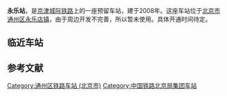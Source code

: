 {{not|永乐店站}}
{{Infobox station
| name                = 永乐站
| eng_name            = Yongle Railway Station
| type                = 未开放车站
| image               = 
| alt                 = 
| caption             = 
| country             = {{PRC}}
| borough             = [[北京市|北京市]][[通州区_(北京市)|通州区]][[永乐店镇|永乐店镇]]
| address             = 
| coordinates         = {{Coord|39.65277778|N|116.7891667|E|format=dms|display=inline,title|type:railwaystation_region:CN}}
| owned               = [[北京局集团|北京局集团]]
| operator            = 
| line                = [[京津城际铁路|京津城际铁路]]
| distance            = 
| classification      = 未定
| platform            = 2个[[側式月台|側式月台]]
| tracks              = 4条
| train_operators     = 
| connections         = 
| structure           = [[地面车站|地面车站]]
| disabled            =
| exits               =
| code                = 
| commercial_code     = 
| pinyin_code         = 
| zone                = 
| website             = 
| opened              = 从未开放
| closed              = 
| passengers          = 
| pass_year           = 
| pass_rank           = 
| adjacent            = {{Adjacent stations|system=中国高速铁路|line=京津|left=亦庄|right=武清}}
| route_map           = {{北京铁路车站RDT/永乐站}}
}}

'''永乐站'''，是[[京津城际铁路|京津城际铁路]]上的一座预留车站，建于2008年。这座车站位于[[北京市|北京市]][[通州区_(北京市)|通州区]][[永乐店镇|永乐店镇]]，由于周边开发不完善，所以暂未使用。具体开通时间待定。

==临近车站==
{{start rail box|[[中国铁路|中国铁路]]}}
{{s-inop|[[亦庄站|亦庄站]]}}
{{s-line|[[京津城际铁路|京津城际铁路]]}}
{{s-inop|[[武清站|武清站]]}}
{{end box}}
== 参考文献 ==
{{Reflist|colwidth=30em}}

{{京津城际铁路}}
{{北京市铁路车站}}
[[Category:通州区铁路车站_(北京市)|Category:通州区铁路车站 (北京市)]]
[[Category:中国铁路北京局集团车站|Category:中国铁路北京局集团车站]]
